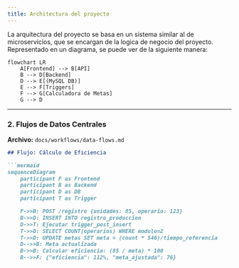 ```yaml
---
title: Architectura del proyecto
---
```


La arquitectura del proyecto se basa en un sistema similar al de microservicios, que se encargan de la logica de negocio del proyecto.
<br />
Representado en un diagrama, se puede ver de la siguiente manera:

```mermaid
flowchart LR
    A[Frontend] --> B[API]
    B --> D[Backend]
    D --> E[(MySQL DB)]
    E --> F[Triggers]
    F --> G[Calculadora de Metas]
    G --> D
```


---

### **2. Flujos de Datos Centrales**  
**Archivo:** `docs/workflows/data-flows.md`  
```markdown
## Flujo: Cálculo de Eficiencia  

```mermaid
sequenceDiagram
    participant F as Frontend
    participant B as Backend
    participant D as DB
    participant T as Trigger

    F->>B: POST /registro {unidades: 85, operario: 123}
    B->>D: INSERT INTO registro_produccion
    D->>T: Ejecutar trigger_post_insert
    T->>D: SELECT COUNT(operarios) WHERE modulo=2
    T->>D: UPDATE metas SET meta = (count * 546)/tiempo_referencia
    D-->>B: Meta actualizada
    B->>B: Calcular eficiencia: (85 / meta) * 100
    B-->>F: {"eficiencia": 112%, "meta_ajustada": 76}


